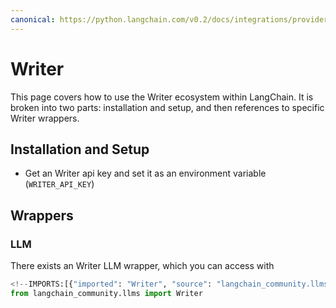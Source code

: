 ```yaml
---
canonical: https://python.langchain.com/v0.2/docs/integrations/providers/writer/
---
```


# Writer

This page covers how to use the Writer ecosystem within LangChain.
It is broken into two parts: installation and setup, and then references to specific Writer wrappers.

## Installation and Setup
- Get an Writer api key and set it as an environment variable (`WRITER_API_KEY`)

## Wrappers

### LLM

There exists an Writer LLM wrapper, which you can access with 
```python
<!--IMPORTS:[{"imported": "Writer", "source": "langchain_community.llms", "docs": "https://api.python.langchain.com/en/latest/llms/langchain_community.llms.writer.Writer.html", "title": "Writer"}]-->
from langchain_community.llms import Writer
```